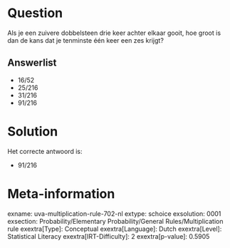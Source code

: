 Question
========

Als je een zuivere dobbelsteen drie keer achter elkaar gooit, hoe groot
is dan de kans dat je tenminste één keer een zes krijgt?

Answerlist
----------

* 16/52
* 25/216
* 31/216
* 91/216

Solution
========

Het correcte antwoord is: 

* 91/216

Meta-information
================
exname: uva-multiplication-rule-702-nl
extype: schoice
exsolution: 0001
exsection: Probability/Elementary Probability/General Rules/Multiplication rule
exextra[Type]: Conceptual
exextra[Language]: Dutch
exextra[Level]: Statistical Literacy
exextra[IRT-Difficulty]: 2
exextra[p-value]: 0.5905
